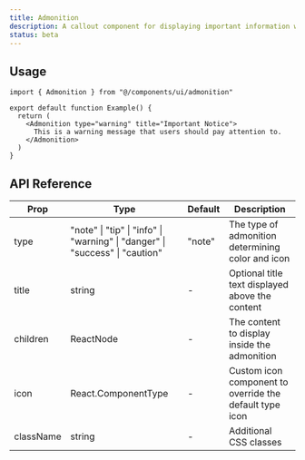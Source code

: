 ```yaml
---
title: Admonition
description: A callout component for displaying important information with different severity levels and visual styling.
status: beta
---
```


<ComponentPreview name="admonition-demo" />

<Installation name="admonition" />

## Usage

```tsx
import { Admonition } from "@/components/ui/admonition"

export default function Example() {
  return (
    <Admonition type="warning" title="Important Notice">
      This is a warning message that users should pay attention to.
    </Admonition>
  )
}
```

## API Reference

| Prop      | Type                                                                         | Default | Description                                             |
| --------- | ---------------------------------------------------------------------------- | ------- | ------------------------------------------------------- |
| type      | "note" \| "tip" \| "info" \| "warning" \| "danger" \| "success" \| "caution" | "note"  | The type of admonition determining color and icon       |
| title     | string                                                                       | -       | Optional title text displayed above the content         |
| children  | ReactNode                                                                    | -       | The content to display inside the admonition            |
| icon      | React.ComponentType                                                          | -       | Custom icon component to override the default type icon |
| className | string                                                                       | -       | Additional CSS classes                                  |
